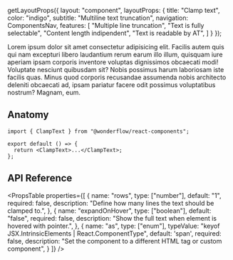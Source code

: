 
  getLayoutProps({
    layout: "component",
    layoutProps: {
      title: "Clamp text",
      color: "indigo",
      subtitle: "Multiline text truncation",
      navigation: ComponentsNav,
      features: [
        "Multiple line truncation",
        "Text is fully selectable",
        "Content length indipendent",
        "Text is readable by AT",
      ]
    }
  });

<LiveArea>
  <ClampText rows={3}>
    Lorem ipsum dolor sit amet consectetur adipisicing elit. Facilis autem
    quis qui nam excepturi libero laudantium rerum earum illo illum,
    quisquam iure aperiam ipsam corporis inventore voluptas dignissimos
    obcaecati modi! Voluptate nesciunt quibusdam sit? Nobis possimus harum
    laboriosam iste facilis quas. Minus quod corporis recusandae assumenda
    nobis architecto deleniti obcaecati ad, ipsam pariatur facere odit
    possimus voluptatibus nostrum? Magnam, eum.
  </ClampText>
</LiveArea>


## Anatomy

```tsx lines="1,4"
import { ClampText } from "@wonderflow/react-components";

export default () => {
  return <ClampText>...</ClampText>;
};
```

## API Reference

<PropsTable
  properties={[
    {
      name: "rows",
      type: ["number"],
      default: "1",
      required: false,
      description: "Define how many lines the text should be clamped to.",
    },
    {
      name: "expandOnHover",
      type: ["boolean"],
      default: "false",
      required: false,
      description: "Show the full text when element is hovered with pointer.",
    },
    {
      name: "as",
      type: ["enum"],
      typeValue: "keyof JSX.IntrinsicElements | React.ComponentType<any>",
      default: 'span',
      required: false,
      description:
        "Set the component to a different HTML tag or custom component",
    }
  ]}
/>
